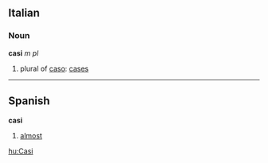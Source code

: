 ==Italian==
===Noun===
'''casi''' ''m pl''

# plural of [[caso]]: [[cases]]

----

==Spanish==
'''casi'''

# [[almost]]

[[hu:Casi]]